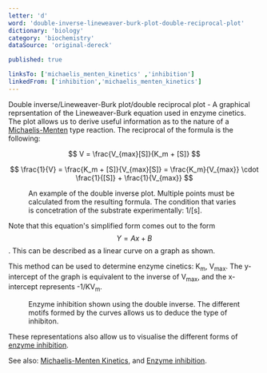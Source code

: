 ```yaml
---
letter: 'd'
word: 'double-inverse-lineweaver-burk-plot-double-reciprocal-plot'
dictionary: 'biology'
category: 'biochemistry'
dataSource: 'original-dereck'

published: true

linksTo: ['michaelis_menten_kinetics' ,'inhibition']
linkedFrom: ['inhibition','michaelis_menten_kinetics']
---
```


<a id="double_inverse_lineweaver_burk_plot_double_reciprocal_plot">Double inverse/Lineweaver-Burk plot/double reciprocal plot</a> - A graphical reprsentation of the Lineweaver-Burk equation used in enzyme cinetics. The plot allows us to derive useful information as to the nature of a [Michaelis-Menten](#michaelis_menten_kinetics) type reaction. The reciprocal of the formula is the following:

$$
    V = \frac{V_{max}[S]}{K_m + [S]}
$$

$$
    \frac{1}{V} = \frac{K_m + [S]}{V_{max}[S]} = \frac{K_m}{V_{max}} \cdot \frac{1}{[S]} + \frac{1}{V_{max}}
$$

<Figure src="/dictionaries/biology/double_inverse-1.svg">
    An example of the double inverse plot. Multiple points must be calculated from the resulting formula. The condition that varies is concetration of the substrate experimentally: 1/[s].
</Figure>

Note that this equation's simplified form comes out to the form $$ Y = Ax + B $$. This can be described as a linear curve on a graph as shown.

This method can be used to determine enzyme cinetics: K<sub>m</sub>, V<sub>max</sub>. The y-intercept of the graph is equivalent to the inverse of V<sub>max</sub>, and the x-intercept represents -1/KV<sub>m</sub>.

<Figure src="/dictionaries/biology/double_inverse-2.gif">
    Enzyme inhibition shown using the double inverse. The different motifs formed by the curves allows us to deduce the type of inhibiton.
</Figure>

These representations also allow us to visualise the different forms of [enzyme inhibition](#inhibition).

See also: [Michaelis-Menten Kinetics](#michaelis_menten_kinetics), and [Enzyme inhibition](#inhibition).